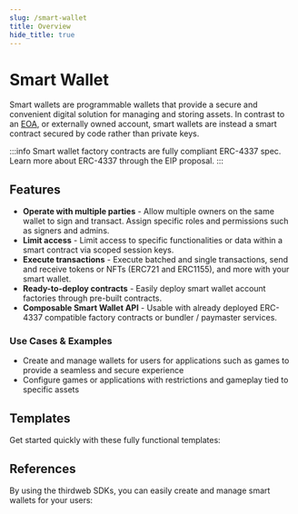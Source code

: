 ```yaml
---
slug: /smart-wallet
title: Overview
hide_title: true
---
```



# Smart Wallet

Smart wallets are programmable wallets that provide a secure and convenient digital solution for managing and storing assets. In contrast to an [EOA](https://ethereum.org/en/developers/docs/accounts/), or externally owned account, smart wallets are instead a smart contract secured by code rather than private keys.

:::info
Smart wallet factory contracts are fully compliant ERC-4337 spec. Learn more about ERC-4337 through the EIP proposal.
:::

## Features

- **Operate with multiple parties** - Allow multiple owners on the same wallet to sign and transact. Assign specific roles and permissions such as signers and admins.
- **Limit access** - Limit access to specific functionalities or data within a smart contract via scoped session keys.
- **Execute transactions** - Execute batched and single transactions, send and receive tokens or NFTs (ERC721 and ERC1155), and more with your smart wallet.
- **Ready-to-deploy contracts** - Easily deploy smart wallet account factories through pre-built contracts.
- **Composable Smart Wallet API** - Usable with already deployed ERC-4337 compatible factory contracts or bundler / paymaster services.

### Use Cases & Examples

- Create and manage wallets for users for applications such as games to provide a seamless and secure experience
- Configure games or applications with restrictions and gameplay tied to specific assets

## Templates

Get started quickly with these fully functional templates:

<div className="row" style={{ marginLeft: 8 }}>
  <div>
    <ViewRepoButton
      name={"js"}
      text="Node.js Script"
      link={"https://github.com/thirdweb-example/smart-wallet-script"}
    />
  </div>
  <div style={{ marginLeft: 12 }}>
    <ViewRepoButton
      name={"js"}
      text="React App"
      link={"https://github.com/thirdweb-example/smart-wallet-react"}
    />
  </div>
</div>

## References

By using the thirdweb SDKs, you can easily create and manage smart wallets for your users:

<div className="row" style={{ marginBottom: 12, padding: 8, paddingTop: 0 }}>
  <div className="col col--4" style={{ padding: 8 }}>
    <QuickstartCard
      name="Wallet SDK"
      link="/wallet/smart-wallet"
      image="/assets/product/wallet.png"
      description="Using smart wallets with the Wallet SDK for low level control in JavaScript"
    />
  </div>
  <div className="col col--4" style={{ padding: 8 }}>
    <QuickstartCard
      name="React SDK"
      link="/react/react.smartwallet"
      image="/assets/languages/react.png"
      description="Using smart wallets with Connect Wallet in a React app."
    />
  </div>
  <div className="col col--4" style={{ padding: 8 }}>
    <QuickstartCard
      name="React Native SDK"
      link="/react-native/wallets#smart-wallet"
      image="/assets/languages/react-native.png"
      description="Using smart wallets with Connect Wallet for mobile apps"
    />
  </div>
  <div className="col col--4" style={{ padding: 8 }}>
    <QuickstartCard
      name="Unity SDK"
      link="/unity/thirdwebmanager#smart-wallet-options"
      image="/assets/languages/unity.webp"
      description="Using smart wallets in a game built with Unity"
    />
  </div>
</div>
